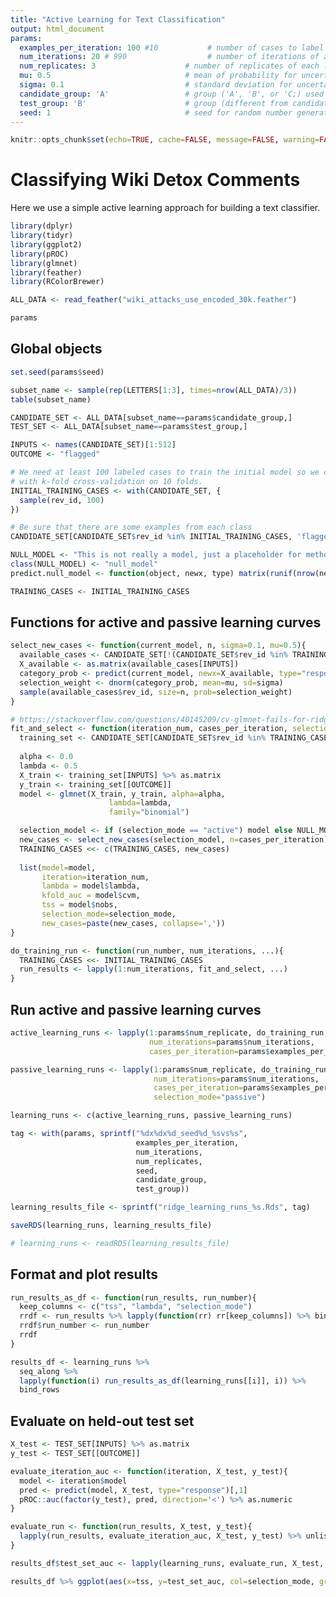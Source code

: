 ```yaml
---
title: "Active Learning for Text Classification"
output: html_document
params:
  examples_per_iteration: 100 #10           # number of cases to label and add to training set per iteration
  num_iterations: 20 # 990                  # number of iterations of active learning
  num_replicates: 3                    # number of replicates of each learning curves
  mu: 0.5                              # mean of probability for uncertainty sampling weighting
  sigma: 0.1                           # standard deviation for uncertainty sampling weighting
  candidate_group: 'A'                 # group ('A', 'B', or 'C;) used for candidate pool
  test_group: 'B'                      # group (different from candidate group) used for test set
  seed: 1                              # seed for random number generator
---
```


```r

knitr::opts_chunk$set(echo=TRUE, cache=FALSE, message=FALSE, warning=FALSE, fig.height=7.5)

```

# Classifying Wiki Detox Comments

Here we use a simple active learning approach for building a text classifier.

```r

library(dplyr)
library(tidyr)
library(ggplot2)
library(pROC)
library(glmnet)
library(feather)
library(RColorBrewer)

ALL_DATA <- read_feather("wiki_attacks_use_encoded_30k.feather")

```

```r
params
```

## Global objects

```r
set.seed(params$seed)

subset_name <- sample(rep(LETTERS[1:3], times=nrow(ALL_DATA)/3))
table(subset_name)

CANDIDATE_SET <- ALL_DATA[subset_name==params$candidate_group,]
TEST_SET <- ALL_DATA[subset_name==params$test_group,]

INPUTS <- names(CANDIDATE_SET)[1:512]
OUTCOME <- "flagged"

# We need at least 100 labeled cases to train the initial model so we can measure AUC
# with k-fold cross-validation on 10 folds.
INITIAL_TRAINING_CASES <- with(CANDIDATE_SET, {
  sample(rev_id, 100)
})

# Be sure that there are some examples from each class
CANDIDATE_SET[CANDIDATE_SET$rev_id %in% INITIAL_TRAINING_CASES, 'flagged'] %>% table

NULL_MODEL <- "This is not really a model, just a placeholder for method dispatch."
class(NULL_MODEL) <- "null_model"
predict.null_model <- function(object, newx, type) matrix(runif(nrow(newx)), ncol=1)

TRAINING_CASES <- INITIAL_TRAINING_CASES


```

## Functions for active and passive learning curves
```r
select_new_cases <- function(current_model, n, sigma=0.1, mu=0.5){
  available_cases <- CANDIDATE_SET[!(CANDIDATE_SET$rev_id %in% TRAINING_CASES),]
  X_available <- as.matrix(available_cases[INPUTS])
  category_prob <- predict(current_model, newx=X_available, type="response")[,1]
  selection_weight <- dnorm(category_prob, mean=mu, sd=sigma)
  sample(available_cases$rev_id, size=n, prob=selection_weight)
}

# https://stackoverflow.com/questions/40145209/cv-glmnet-fails-for-ridge-not-lasso-for-simulated-data-with-coder-error
fit_and_select <- function(iteration_num, cases_per_iteration, selection_mode="active"){
  training_set <- CANDIDATE_SET[CANDIDATE_SET$rev_id %in% TRAINING_CASES,]
  
  alpha <- 0.0
  lambda <- 0.5
  X_train <- training_set[INPUTS] %>% as.matrix
  y_train <- training_set[[OUTCOME]]
  model <- glmnet(X_train, y_train, alpha=alpha, 
                      lambda=lambda, 
                      family="binomial")

  selection_model <- if (selection_mode == "active") model else NULL_MODEL
  new_cases <- select_new_cases(selection_model, n=cases_per_iteration)
  TRAINING_CASES <<- c(TRAINING_CASES, new_cases)
  
  list(model=model, 
       iteration=iteration_num, 
       lambda = model$lambda,
       kfold_auc = model$cvm,
       tss = model$nobs,
       selection_mode=selection_mode, 
       new_cases=paste(new_cases, collapse=','))
}

do_training_run <- function(run_number, num_iterations, ...){
  TRAINING_CASES <<- INITIAL_TRAINING_CASES
  run_results <- lapply(1:num_iterations, fit_and_select, ...)
}

```


## Run active and passive learning curves
```r
active_learning_runs <- lapply(1:params$num_replicate, do_training_run, 
                               num_iterations=params$num_iterations, 
                               cases_per_iteration=params$examples_per_iteration)

passive_learning_runs <- lapply(1:params$num_replicate, do_training_run, 
                                num_iterations=params$num_iterations, 
                                cases_per_iteration=params$examples_per_iteration, 
                                selection_mode="passive")
```

```r
learning_runs <- c(active_learning_runs, passive_learning_runs)

tag <- with(params, sprintf("%dx%dx%d_seed%d_%svs%s", 
                            examples_per_iteration, 
                            num_iterations,
                            num_replicates,
                            seed,
                            candidate_group,
                            test_group))

learning_results_file <- sprintf("ridge_learning_runs_%s.Rds", tag)

saveRDS(learning_runs, learning_results_file)

# learning_runs <- readRDS(learning_results_file)

```

## Format and plot results

```r
run_results_as_df <- function(run_results, run_number){
  keep_columns <- c("tss", "lambda", "selection_mode")
  rrdf <- run_results %>% lapply(function(rr) rr[keep_columns]) %>% bind_rows
  rrdf$run_number <- run_number
  rrdf
}

results_df <- learning_runs %>% 
  seq_along %>% 
  lapply(function(i) run_results_as_df(learning_runs[[i]], i)) %>% 
  bind_rows

```

## Evaluate on held-out test set

```r
X_test <- TEST_SET[INPUTS] %>% as.matrix
y_test <- TEST_SET[[OUTCOME]]

evaluate_iteration_auc <- function(iteration, X_test, y_test){
  model <- iteration$model
  pred <- predict(model, X_test, type="response")[,1]
  pROC::auc(factor(y_test), pred, direction='<') %>% as.numeric
}

evaluate_run <- function(run_results, X_test, y_test){
  lapply(run_results, evaluate_iteration_auc, X_test, y_test) %>% unlist
}

results_df$test_set_auc <- lapply(learning_runs, evaluate_run, X_test, y_test) %>% unlist

```

```r
results_df %>% ggplot(aes(x=tss, y=test_set_auc, col=selection_mode, group=run_number)) + geom_line()
```

